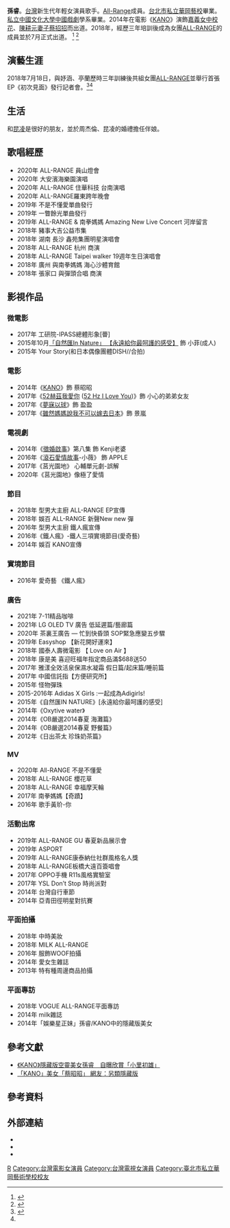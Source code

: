{{藝人
| 姓名= 孫睿 
| 類型     = 女演員
| 國籍     =  {{ROC}}
| 民族     = [[漢族|漢族]]
| 羅馬拼音 = Sun Ruei
| 籍貫     = 山東榮成
| 出生日期 = {{birth date and age|1993|2|8}}
| 出生地點 = {{TWN}}
| 職業     = 電影演員
| 出道日期 = {{start date |2014}}
| 教育程度 = [[台北市|台北市]][[私立|私立]][[華岡藝校|華岡藝校]]<br>[[私立|私立]][[中國文化大學|中國文化大學]][[中國戲劇|中國戲劇]]學系畢業2015 
| 相關團體 = [[ALL-RANGE|ALL-RANGE]]
| imdb     = 6735377
}}
'''孫睿'''{{BD|1993年|2月8日||}}。[[台灣|台灣]]新生代年輕女演員歌手。[[All-Range|All-Range]]成員。[[台北市|台北市]][[私立|私立]][[華岡藝校|華岡藝校]]畢業。[[私立|私立]][[中國文化大學|中國文化大學]][[中國戲劇|中國戲劇]]學系畢業。2014年在電影《[[KANO|KANO]]》演飾[[嘉義女中|嘉義女中]][[校花|校花]]、[[陳耕元|陳耕元]][[妻子|妻子]][[蔡招招|蔡招招]]而出道。2018年，經歷三年培訓後成為女團[[ALL-RANGE|ALL-RANGE]]的成員並於7月正式出道。
<ref>{{cite news|url=http://www.epochtimes.com/b5/18/7/13/n10559617.htm|title=台灣新女團ALL-RANGE成軍 李天龍三年打造|publisher=大紀元|date=2018-07-13|accessdate=2018-07-14|archive-date=2018-07-14|archive-url=https://web.archive.org/web/20180714164924/http://www.epochtimes.com/b5/18/7/13/n10559617.htm|dead-url=no}}</ref>
<ref name="#1">{{cite news|url=https://tw.news.yahoo.com/%E5%8D%97%E6%8B%B3%E5%B8%AB%E5%A6%B9%E7%B5%84%E5%A5%B3%E5%9C%98-%E8%A2%AB%E7%9C%8B%E5%A5%BD%E6%8E%A5%E7%8F%ADs-h-e-070616013.html|title=南拳師妹組女團 被看好接班S.H.E|publisher=yahoo新聞|date=2018-07-19|accessdate=2018-07-19|archive-date=2018-07-20|archive-url=https://web.archive.org/web/20180720122820/https://tw.news.yahoo.com/%E5%8D%97%E6%8B%B3%E5%B8%AB%E5%A6%B9%E7%B5%84%E5%A5%B3%E5%9C%98-%E8%A2%AB%E7%9C%8B%E5%A5%BD%E6%8E%A5%E7%8F%ADs-h-e-070616013.html|dead-url=no}}</ref>

==演藝生涯==
2018年7月18日，與妤涵、亭蘭歷時三年訓練後共組女團[[ALL-RANGE|ALL-RANGE]]並舉行首張EP《初次見面》發行記者會。<ref>{{cite news|title=台灣新女團ALL-RANGE成軍 李天龍三年打造|url=http://www.epochtimes.com/b5/18/7/13/n10559617.htm|publisher=大紀元|date=2018-07-13|accessdate=2018-07-14|archive-date=2018-07-14|archive-url=https://web.archive.org/web/20180714164924/http://www.epochtimes.com/b5/18/7/13/n10559617.htm|dead-url=no}}</ref><ref name="#1"/>

== 生活 ==
和[[昆凌|昆凌]]是很好的朋友，並於周杰倫、昆凌的婚禮擔任伴娘。

== 歌唱經歷== 
*2020年 ALL-RANGE 員山燈會
*2020年 大安濱海樂園演唱
*2020年 ALL-RANGE 住華科技 台南演唱
*2020年 ALL-RANGE羅東跨年晚會
*2019年 不是不懂愛單曲發行
*2019年 一瞥餘光單曲發行
*2019年 ALL-RANGE & 南拳媽媽 Amazing New Live Concert 河岸留言
*2018年 豬事大吉公益市集
*2018年 湖南 長沙 鑫苑集團明星演唱會
*2018年 ALL-RANGE 杭州 商演
*2018年 ALL-RANGE Taipei walker 19週年生日演唱會
*2018年 廣州 與南拳媽媽 海心沙體育館
*2018年 張家口 與彈頭合唱 商演


== 影視作品 ==
=== 微電影 ===
*2017年 工研院-IPASS總體形象[瞢]
*2015年10月[https://www.youtube.com/watch?v=QrKa0Ve6Ni0 「自然匯In Nature」 【永遠給你最呵護的感受】 ]{{Wayback|url=https://www.youtube.com/watch?v=QrKa0Ve6Ni0 |date=20200227181131 }} 飾 小菲(成人)
*2015年 Your Story(和日本偶像團體DISH//合拍)

=== 電影 ===
*2014年《[[KANO|KANO]]》飾 蔡昭昭
*2017年《[[52赫茲我愛你|52赫茲我愛你]] ([[52_Hz_I_Love_You|52 Hz I Love You]])》飾 小心的弟弟女友
*2017年《[[夢寐以球|夢寐以球]]》飾 盈盈
*2017年《[[雖然媽媽說我不可以嫁去日本|雖然媽媽說我不可以嫁去日本]]》飾 景嵐

=== 電視劇 ===
*2014年《[[徵婚啟事|徵婚啟事]]》第八集 飾 Kenji老婆
*2016年《[[滾石愛情故事|滾石愛情故事]]-小薇》 飾 APPLE
*2017年《莒光園地》 心輔單元劇-誤解
*2020年《莒光園地》像極了愛情

=== 節目 ===
*2018年 型男大主廚 ALL-RANGE EP宣傳
*2018年 娛百 ALL-RANGE 新聲New new 彈
*2016年 型男大主廚 鐵人瘋宣傳
*2016年《鐵人瘋》-鐵人三項實境節目(愛奇藝)
*2014年 娛百 KANO宣傳

=== 實境節目 ===
*2016年 愛奇藝 《鐵人瘋》

=== 廣告 ===
*2021年 7-11精品咖啡
*2021年 LG OLED TV 廣告 低延遲篇/藝廊篇
*2020年 茶裏王廣告 — 忙到快昏頭 SOP緊急應變五步驟
*2019年 Easyshop 【新花開好運來】
*2018年 國泰人壽微電影 【 Love on Air 】
*2018年 康是美 喜迎旺福年指定商品滿$688送50
*2017年 雅漾全效活泉保濕水凝霜 假日篇/起床篇/睡前篇
*2017年 中國信託指【方便研究所】
*2015年 怪物彈珠
*2015-2016年 Adidas X Girls :一起成為Adigirls!
*2015年《自然匯IN NATURE》[永遠給你最呵護的感受]
*2014年《Oxytive water》
*2014年《OB嚴選2014春夏 海灘篇》
*2014年《OB嚴選2014春夏 野餐篇》
*2012年《日出茶太 珍珠奶茶篇》


=== MV=== 
*2020年 All-RANGE 不是不懂愛
*2018年 ALL-RANGE 櫻花草
*2018年 ALL-RANGE 幸福摩天輪
*2017年 南拳媽媽【奇蹟】
*2016年 歌手黃玠-你


===活動出席===
*2019年 ALL-RANGE GU 春夏新品展示會
*2019年 ASPORT
*2019年 ALL-RANGE康泰納仕社群風格名人獎
*2018年 ALL-RANGE板橋大遠百簽唱會
*2017年 OPPO手機 R11s風格實驗室
*2017年 YSL Don’t Stop 時尚派對
*2014年 台灣自行車節
*2014年 亞青田徑明星對抗賽

===平面拍攝===
*2018年 中時美妝
*2018年 MILK ALL-RANGE
*2016年 服飾WOOF拍攝
*2014年 愛女生雜誌
*2013年 特有種周邊商品拍攝


===平面專訪===
*2018年 VOGUE ALL-RANGE平面專訪
*2014年 milk雜誌
*2014年「娛樂星正妹」孫睿/KANO中的隱藏版美女

==參考文獻==
*[http://www.ettoday.net/news/20140315/335095.htm 《KANO》隱藏版空靈美女孫睿　自曝欣賞「小里初雄」]{{Wayback|url=http://www.ettoday.net/news/20140315/335095.htm |date=20140407075420 }}
*[http://video.n.yam.com/20140302140309/%E3%80%8CKANO%E3%80%8D%E7%BE%8E%E5%A5%B3%E3%80%8C%E8%94%A1%E6%98%AD%E6%98%AD%E3%80%8D%20%E7%B6%B2%E5%8F%8B%EF%BC%9A%E5%8F%A6%E9%A1%9E%E9%9A%B1%E8%97%8F%E7%89%88 「KANO」美女「蔡昭昭」 網友：另類隱藏版]{{Wayback|url=http://video.n.yam.com/20140302140309/%E3%80%8CKANO%E3%80%8D%E7%BE%8E%E5%A5%B3%E3%80%8C%E8%94%A1%E6%98%AD%E6%98%AD%E3%80%8D%20%E7%B6%B2%E5%8F%8B%EF%BC%9A%E5%8F%A6%E9%A1%9E%E9%9A%B1%E8%97%8F%E7%89%88 |date=20140306085352 }}

==參考資料==
{{reflist}}

==外部連結==
*{{facebook page|孫睿/561152130659502}}
*{{Sinaweibo|5132048591|孫睿_Fion}}
*{{Instagram|FIONSUNSUN}}

[[Category:孫姓|R]]
[[Category:台灣電影女演員|Category:台灣電影女演員]]
[[Category:台灣電視女演員|Category:台灣電視女演員]]
[[Category:臺北市私立華岡藝術學校校友|Category:臺北市私立華岡藝術學校校友]]